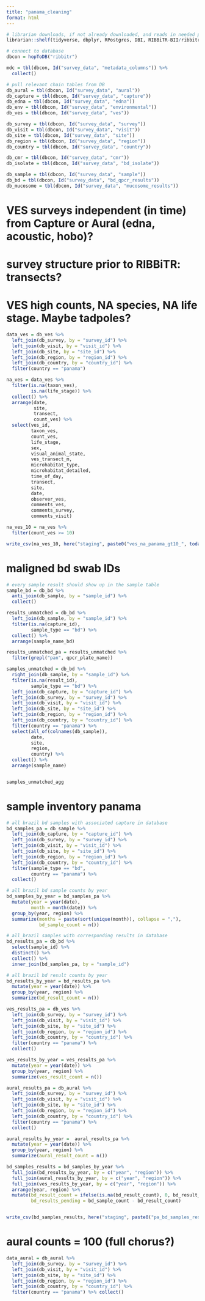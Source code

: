 ```yaml
---
title: "panama_cleaning"
format: html
---
```


```r
# librarian downloads, if not already downloaded, and reads in needed packages
librarian::shelf(tidyverse, dbplyr, RPostgres, DBI, RIBBiTR-BII/ribbitrrr, here)

# connect to database
dbcon = hopToDB("ribbitr")

```

```r
mdc = tbl(dbcon, Id("survey_data", "metadata_columns")) %>%
  collect()

# pull relevant chain tables from DB
db_aural = tbl(dbcon, Id("survey_data", "aural"))
db_capture = tbl(dbcon, Id("survey_data", "capture"))
db_edna = tbl(dbcon, Id("survey_data", "edna"))
db_env = tbl(dbcon, Id("survey_data", "environmental"))
db_ves = tbl(dbcon, Id("survey_data", "ves"))

db_survey = tbl(dbcon, Id("survey_data", "survey"))
db_visit = tbl(dbcon, Id("survey_data", "visit"))
db_site = tbl(dbcon, Id("survey_data", "site"))
db_region = tbl(dbcon, Id("survey_data", "region"))
db_country = tbl(dbcon, Id("survey_data", "country"))

db_cmr = tbl(dbcon, Id("survey_data", "cmr"))
db_isolate = tbl(dbcon, Id("survey_data", "bd_isolate"))

db_sample = tbl(dbcon, Id("survey_data", "sample"))
db_bd = tbl(dbcon, Id("survey_data", "bd_qpcr_results"))
db_mucosome = tbl(dbcon, Id("survey_data", "mucosome_results"))
```

# VES surveys independent (in time) from Capture or Aural (edna, acoustic, hobo)?

# survey structure prior to RIBBiTR: transects?

# VES high counts, NA species, NA life stage. Maybe tadpoles?
```r
data_ves = db_ves %>%
  left_join(db_survey, by = "survey_id") %>%
  left_join(db_visit, by = "visit_id") %>%
  left_join(db_site, by = "site_id") %>%
  left_join(db_region, by = "region_id") %>%
  left_join(db_country, by = "country_id") %>%
  filter(country == "panama")

na_ves = data_ves %>%
  filter(is.na(taxon_ves),
         is.na(life_stage)) %>%
  collect() %>%
  arrange(date,
          site,
          transect,
          count_ves) %>%
  select(ves_id,
         taxon_ves,
         count_ves,
         life_stage,
         sex,
         visual_animal_state,
         ves_transect_m,
         microhabitat_type,
         microhabitat_detailed,
         time_of_day,
         transect,
         site,
         date,
         observer_ves,
         comments_ves,
         comments_survey,
         comments_visit)

na_ves_10 = na_ves %>%
  filter(count_ves >= 10)

write_csv(na_ves_10, here("staging", paste0("ves_na_panama_gt10_", today(), ".csv")))

```

# maligned bd swab IDs

```r
# every sample result should show up in the sample table
sample_bd = db_bd %>%
  anti_join(db_sample, by = "sample_id") %>%
  collect()

results_unmatched = db_bd %>%
  left_join(db_sample, by = "sample_id") %>%
  filter(is.na(capture_id),
         sample_type == "bd") %>%
  collect() %>%
  arrange(sample_name_bd)

results_unmatched_pa = results_unmatched %>%
  filter(grepl("pan", qpcr_plate_name))

samples_unmatched = db_bd %>%
  right_join(db_sample, by = "sample_id") %>%
  filter(is.na(result_id),
         sample_type == "bd") %>%
  left_join(db_capture, by = "capture_id") %>%
  left_join(db_survey, by = "survey_id") %>%
  left_join(db_visit, by = "visit_id") %>%
  left_join(db_site, by = "site_id") %>%
  left_join(db_region, by = "region_id") %>%
  left_join(db_country, by = "country_id") %>%
  filter(country == "panama") %>%
  select(all_of(colnames(db_sample)),
         date,
         site,
         region,
         country) %>%
  collect() %>%
  arrange(sample_name)


samples_unmatched_agg
```

# sample inventory panama
```r
# all brazil bd samples with associated capture in database
bd_samples_pa = db_sample %>%
  left_join(db_capture, by = "capture_id") %>%
  left_join(db_survey, by = "survey_id") %>%
  left_join(db_visit, by = "visit_id") %>%
  left_join(db_site, by = "site_id") %>%
  left_join(db_region, by = "region_id") %>%
  left_join(db_country, by = "country_id") %>%
  filter(sample_type == "bd",
         country == "panama") %>%
  collect()

# all brazil bd sample counts by year
bd_samples_by_year = bd_samples_pa %>%
  mutate(year = year(date),
         month = month(date)) %>%
  group_by(year, region) %>%
  summarize(months = paste(sort(unique(month)), collapse = ","),
            bd_sample_count = n())

# all_brazil samples with corresponding results in database
bd_results_pa = db_bd %>%
  select(sample_id) %>%
  distinct() %>%
  collect() %>%
  inner_join(bd_samples_pa, by = "sample_id")

# all brazil bd result counts by year
bd_results_by_year = bd_results_pa %>%
  mutate(year = year(date)) %>%
  group_by(year, region) %>%
  summarize(bd_result_count = n())

ves_results_pa = db_ves %>%
  left_join(db_survey, by = "survey_id") %>%
  left_join(db_visit, by = "visit_id") %>%
  left_join(db_site, by = "site_id") %>%
  left_join(db_region, by = "region_id") %>%
  left_join(db_country, by = "country_id") %>%
  filter(country == "panama") %>%
  collect()

ves_results_by_year = ves_results_pa %>%
  mutate(year = year(date)) %>%
  group_by(year, region) %>%
  summarize(ves_result_count = n())

aural_results_pa = db_aural %>%
  left_join(db_survey, by = "survey_id") %>%
  left_join(db_visit, by = "visit_id") %>%
  left_join(db_site, by = "site_id") %>%
  left_join(db_region, by = "region_id") %>%
  left_join(db_country, by = "country_id") %>%
  filter(country == "panama") %>%
  collect()

aural_results_by_year =  aural_results_pa %>%
  mutate(year = year(date)) %>%
  group_by(year, region) %>%
  summarize(aural_result_count = n())

bd_samples_results = bd_samples_by_year %>%
  full_join(bd_results_by_year, by = c("year", "region")) %>%
  full_join(aural_results_by_year, by = c("year", "region")) %>%
  full_join(ves_results_by_year, by = c("year", "region")) %>%
  arrange(year, region) %>%
  mutate(bd_result_count = ifelse(is.na(bd_result_count), 0, bd_result_count),
         bd_results_pending = bd_sample_count - bd_result_count)


write_csv(bd_samples_results, here("staging", paste0("pa_bd_samples_results_count_", today(), ".csv")))

```

# aural counts = 100 (full chorus?)
```r
data_aural = db_aural %>%
  left_join(db_survey, by = "survey_id") %>%
  left_join(db_visit, by = "visit_id") %>%
  left_join(db_site, by = "site_id") %>%
  left_join(db_region, by = "region_id") %>%
  left_join(db_country, by = "country_id") %>%
  filter(country == "panama") %>% collect()

```